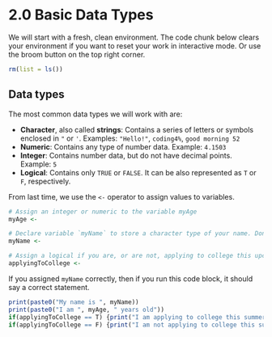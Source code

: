 # 2.0 Basic Data Types

We will start with a fresh, clean environment. 
The code chunk below clears your environment if you want to reset your work in interactive mode. Or use the broom button on the top right corner.

```r
rm(list = ls())
```

## Data types

The most common data types we will work with are:
  
  - **Character**, also called **strings**: Contains a series of letters or symbols enclosed in `"` or `'`. Examples: `"Hello!"`, `coding4%`, `good morning 52`
  - **Numeric**: Contains any type of number data. Example: `4.1503`
  - **Integer**: Contains number data, but do not have decimal points. Example: `5`
  - **Logical**: Contains only `TRUE` or `FALSE`. It can be also represented as `T` or `F`, respectively. 


From last time, we use the `<-` operator to assign values to variables.

```r
# Assign an integer or numeric to the variable myAge
myAge <- 
```

```r
# Declare variable `myName` to store a character type of your name. Don't forget the quotation marks!
myName <-
```

```r
# Assign a logical if you are, or are not, applying to college this upcoming cycle.  
applyingToCollege <-
```

If you assigned `myName` correctly, then if you run this code block, it should say a correct statement.
```r
print(paste0("My name is ", myName))
print(paste0("I am ", myAge, " years old"))
if(applyingToCollege == T) {print("I am applying to college this summer.")}
if(applyingToCollege == F) {print("I am not applying to college this summer.")}
```